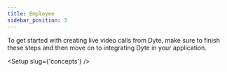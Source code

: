 ```yaml
---
title: Employee
sidebar_position: 3
---
```


To get started with creating live video calls from Dyte, make sure to finish these steps and then move on to integrating Dyte in your application.


<Setup slug={'concepts'} />

<head>
  <title>Setup Guide</title>
</head>
